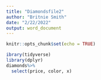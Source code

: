 ```yaml
---
title: "Diamondsfile2"
author: "Britnie Smith"
date: "2/22/2022"
output: word_document
---
```


```r
knitr::opts_chunk$set(echo = TRUE)
```

```r
ibrary(tidyverse)
library(dplyr)
diamonds%>%
  select(price, color, x)
```

